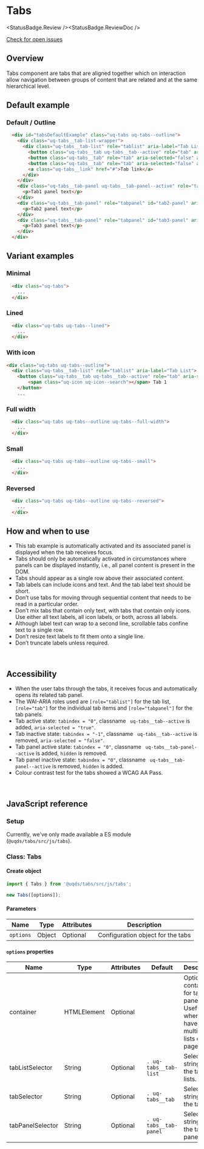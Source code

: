 
# Tabs

<StatusBadge.Review /><StatusBadge.ReviewDoc />

<a href="https://github.com/uq-its-ss/design-system/issues" class="uq-button uq-button--text" target="_blank">Check for open issues</a>

## Overview

Tabs component are tabs that are aligned together which on interaction allow navigation between groups of content that are related and at the same 
hierarchical level.

## Default example

### Default / Outline 

<Canvas withSource="none">
  <Story id="components-tabs--tabs-outline" />
</Canvas>

```html
  <div id="tabsDefaultExample" class="uq-tabs uq-tabs--outline">
    <div class="uq-tabs__tab-list-wrapper">
      <div class="uq-tabs__tab-list" role="tablist" aria-label="Tab List">
        <button class="uq-tabs__tab uq-tabs__tab--active" role="tab" aria-selected="true" aria-controls="tab1-panel" id="tab1">Tab 1</button>
        <button class="uq-tabs__tab" role="tab" aria-selected="false" aria-controls="tab2-panel" id="tab2" tabindex="-1">Tab 2</button>
        <button class="uq-tabs__tab" role="tab" aria-selected="false" aria-controls="tab3-panel" id="tab3" tabindex="-1">Tab 3</button>
        <a class="uq-tabs__link" href="#">Tab link</a>
      </div>
    </div>
    <div class="uq-tabs__tab-panel uq-tabs__tab-panel--active" role="tabpanel" id="tab1-panel" aria-labelledby="tab1" tabindex="0">
      <p>Tab1 panel text</p>
    </div>
    <div class="uq-tabs__tab-panel" role="tabpanel" id="tab2-panel" aria-labelledby="tab2" tabindex="0" hidden="">
      <p>Tab2 panel text</p>
    </div>
    <div class="uq-tabs__tab-panel" role="tabpanel" id="tab3-panel" aria-labelledby="tab3" tabindex="0" hidden="">
      <p>Tab3 panel text</p>
    </div>
  </div>
```

## Variant examples

### Minimal

<Canvas withSource="none">
  <Story id="components-tabs--tabs-minimal" />
</Canvas>

```html
  <div class="uq-tabs">
    ...
  </div>
```

### Lined

<Canvas withSource="none">
  <Story id="components-tabs--tabs-lined" />
</Canvas>

```html
  <div class="uq-tabs uq-tabs--lined">
    ...
  </div>
```

### With icon

<Canvas withSource="none">
  <Story id="components-tabs--tabs-with-icon" />
</Canvas>

```html
<div class="uq-tabs uq-tabs--outline">
  <div class="uq-tabs__tab-list" role="tablist" aria-label="Tab List">
    <button class="uq-tabs__tab uq-tabs__tab--active" role="tab" aria-selected="true" aria-controls="tab1-panel" id="tab1">
        <span class="uq-icon uq-icon--search"></span> Tab 1
    </button>
    ...
```

### Full width

<Canvas withSource="none">
  <Story id="components-tabs--tabs-full-width" />
</Canvas>

```html
  <div class="uq-tabs uq-tabs--outline uq-tabs--full-width">
    ...
  </div>
```

### Small

<Canvas withSource="none">
  <Story id="components-tabs--tabs-small" />
</Canvas>

```html
  <div class="uq-tabs uq-tabs--outline uq-tabs--small">
    ...
  </div>
```

### Reversed

<Canvas withSource="none">
  <Story id="components-tabs--tabs-reversed" />
</Canvas>

```html
  <div class="uq-tabs uq-tabs--outline uq-tabs--reversed">
    ...
  </div>
```

## How and when to use

- This tab example is automatically activated and its associated panel is displayed when the tab receives focus. 
- Tabs should only be automatically activated in circumstances where panels can be displayed instantly, i.e., all panel content is present in the DOM.
- Tabs should appear as a single row above their associated content.
- Tab labels can include icons and text. And the tab label text should be short.
- Don’t use tabs for moving through sequential content that needs to be read in a particular order.
- Don’t mix tabs that contain only text, with tabs that contain only icons. Use either all text labels, all icon labels, or both, across all labels.
- Although label text can wrap to a second line, scrollable tabs confine text to a single row.
- Don’t resize text labels to fit them onto a single line.
- Don’t truncate labels unless required.
<br />

## Accessibility

- When the user tabs through the tabs, it receives focus and automatically opens its related tab panel.
- The WAI-ARIA roles used are `[role="tablist"]` for the tab list, `[role="tab"]` for the individual tab items and `[role="tabpanel"]` for the tab panels.
- Tab active state: `tabindex = "0"`, classname ` uq-tabs__tab--active` is added, `aria-selected = "true"`.
- Tab inactive state: `tabindex = "-1"`, classname ` uq-tabs__tab--active` is removed, `aria-selected = "false"`.
- Tab panel active state: `tabindex = "0"`, classname ` uq-tabs__tab-panel--active` is added, `hidden` is removed.
- Tab panel inactive state: `tabindex = "0"`, classname ` uq-tabs__tab-panel--active` is removed, `hidden` is added.
- Colour contrast test for the tabs showed a WCAG AA Pass.
<br />

## JavaScript reference

### Setup

Currently, we've only made available a ES module (`@uqds/tabs/src/js/tabs`).

### Class: Tabs

#### Create object

```javascript
import { Tabs } from '@uqds/tabs/src/js/tabs';

new Tabs([options]);
```

#### Parameters

| Name | Type | Attributes | Description |
| ---- | ---- | ---------- | ----------- |
| `options` | Object | Optional | Configuration object for the tabs |

#### `options` properties

| Name | Type | Attributes | Default | Description |
| ---- | ---- | ---------- | ------- | ----------- |
| container | HTMLElement | Optional | | Optional container for tabs and panels. Useful for when you have multiple tab lists on a page. |
| tabListSelector | String | Optional | `. uq-tabs__tab-list` | Selector string of the tab lists. |
| tabSelector | String | Optional | `. uq-tabs__tab` | Selector string of the tabs. |
| tabPanelSelector | String | Optional | `. uq-tabs__tab-panel` | Selector string of the tab panels. |
